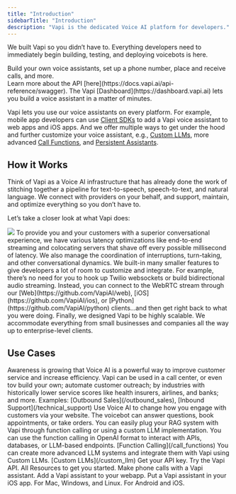 ```yaml
---
title: "Introduction"
sidebarTitle: "Introduction"
description: "Vapi is the dedicated Voice AI platform for developers."
---
```


We built Vapi so you didn’t have to. Everything developers need to immediately begin building, testing, and deploying voicebots is here.

<Accordion title="The Vapi API">
  Build your own voice assistants, set up a phone number, place and receive
  calls, and more. <br /> Learn more about the API
  [here](https://docs.vapi.ai/api-reference/swagger).
</Accordion>

<Accordion title="Self-service Dashboard">
  The Vapi [Dashboard](https://dashboard.vapi.ai) lets you build a voice
  assistant in a matter of minutes.
</Accordion>

<Accordion title="Customizations and Integrations">

Vapi lets you use our voice assistants on every platform. For example, mobile app developers can use [Client SDKs](https://docs.vapi.ai/clients) to add a Vapi voice assistant to web apps and iOS apps. And we offer multiple ways to get under the hood and further customize your voice assistant, e.g., [Custom LLMs](https://docs.vapi.ai/custom_llm), more advanced [Call Functions](https://docs.vapi.ai/call_functions), and [Persistent Assistants](https://docs.vapi.ai/persistent_assistants).

</Accordion>

## How it Works

<Card title="Who we are">
  Think of Vapi as a Voice AI infrastructure that has already done the work of
  stitching together a pipeline for text-to-speech, speech-to-text, and natural
  language. We connect with providers on your behalf, and support, maintain, and
  optimize everything so you don’t have to.
</Card>

Let’s take a closer look at what Vapi does:

<Frame>
  <img src="/images/diagram.png" />
</Frame>

<Steps>
  <Step title="Support and Optimization">
    To provide you and your customers with a superior conversational experience,
    we have various latency optimizations like end-to-end streaming and
    colocating servers that shave off every possible millisecond of latency. We
    also manage the coordination of interruptions, turn-taking, and other
    conversational dynamics.
  </Step>
  <Step title="Customizable">
    We built-in many smaller features to give developers a lot of room to
    customize and integrate. For example, there’s no need for you to hook up
    Twilio websockets or build bidirectional audio streaming. Instead, you can
    connect to the WebRTC stream through our
    [Web](https://github.com/VapiAI/web), [iOS](https://github.com/VapiAI/ios),
    or [Python](https://github.com/VapiAI/python) clients…and then get right
    back to what you were doing.
  </Step>
  <Step title="Voice AI at Any Scale">
    Finally, we designed Vapi to be highly scalable. We accommodate everything
    from small businesses and companies all the way up to enterprise-level
    clients.
  </Step>
</Steps>

## Use Cases

<Accordion title="Receive and Make Phone Calls" icon="phone">
  Awareness is growing that Voice AI is a powerful way to improve customer
  service and increase efficiency. Vapi can be used in a call center, or even
  tov build your own; automate customer outreach; by industries with
  historically lower service scores like health insurers, airlines, and banks;
  and more. Examples: [Outbound Sales](/outbound_sales), [Inbound
  Support](/technical_support)
</Accordion>

<Accordion title="Add a voicebot to your website" icon="browser">
  Use Voice AI to change how you engage with customers via your website. The
  voicebot can answer questions, book appointments, or take orders.
</Accordion>

<Accordion title="Build RAG Systems" icon="database">
  You can easily plug your RAG system with Vapi through function calling or
  using a custom LLM implementation.
</Accordion>

<Accordion title="Extend using Function Calling" icon="square-phone">
  You can use the function calling in OpenAI format to interact with APIs,
  databases, or LLM-based endpoints. [Function Calling](/call_functions)
</Accordion>

<Accordion title="Use Your Own LLMs" icon="brain">
  You can create more advanced LLM systems and integrate them with Vapi using
  Custom LLMs. [Custom LLMs](/custom_llm)
</Accordion>

<CardGroup cols={2}>
  <Card title="Create an Account" icon="user" href="https://dashboard.vapi.ai">
    Get your API key.
  </Card>
  <Card
    title="Technical Docs"
    icon="book"
    href="/api-reference/calls/create-phone-call"
  >
    Try the Vapi API.
  </Card>
  <Card title="Vapi Resources" icon="grid-2" href="/resources">
    All Resources to get you started.
  </Card>
  <Card
    title="Vapi Phone"
    href="http://docs.vapi.ai/phone_calling"
    icon="phone"
  >
    Make phone calls with a Vapi assistant.
  </Card>
  <Card title="Vapi Web" icon="browser" href="https://github.com/VapiAI/web">
    Add a Vapi assistant to your webapp.
  </Card>
  <Card
    title="Vapi iOS"
    href="https://github.com/VapiAI/ios"
    icon="mobile-notch"
  >
    Put a Vapi assistant in your iOS app.
  </Card>
  <Card
    title="Vapi Python"
    icon="python"
    href="https://github.com/VapiAI/python"
  >
    For Mac, Windows, and Linux.
  </Card>
  <Card
    title="Vapi Flutter"
    icon="mobile"
    href="https://github.com/VapiAI/flutter"
  >
    For Android and iOS.
  </Card>
</CardGroup>
